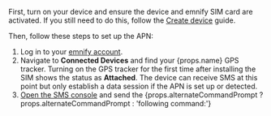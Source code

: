First, turn on your device and ensure the device and emnify SIM card are activated.
If you still need to do this, follow the [Create device](/quickstart/create-device) guide.

Then, follow these steps to set up the APN:

1. Log in to your [emnify account](https://portal.emnify.com/sign).
2. Navigate to **Connected Devices** and find your {props.name} GPS tracker.
Turning on the GPS tracker for the first time after installing the SIM shows the status as **Attached**.
The device can receive SMS at this point but only establish a data session if the APN is set up or detected.
3. [Open the SMS console](/portal/sms#open-the-sms-console) and send the {props.alternateCommandPrompt ? props.alternateCommandPrompt : 'following command:'}
